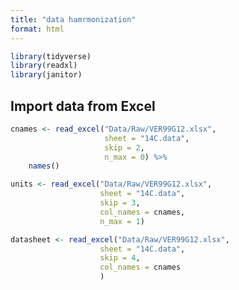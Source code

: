 ```yaml
---
title: "data hamrmonization"
format: html
---
```


```r
library(tidyverse)
library(readxl)
library(janitor)
```


## Import data from Excel

```r
cnames <- read_excel("Data/Raw/VER99G12.xlsx", 
                     sheet = "14C.data", 
                     skip = 2, 
                     n_max = 0) %>% 
    names()

units <- read_excel("Data/Raw/VER99G12.xlsx", 
                    sheet = "14C.data", 
                    skip = 3, 
                    col_names = cnames,
                    n_max = 1)

datasheet <- read_excel("Data/Raw/VER99G12.xlsx", 
                    sheet = "14C.data", 
                    skip = 4, 
                    col_names = cnames
                    )

```

